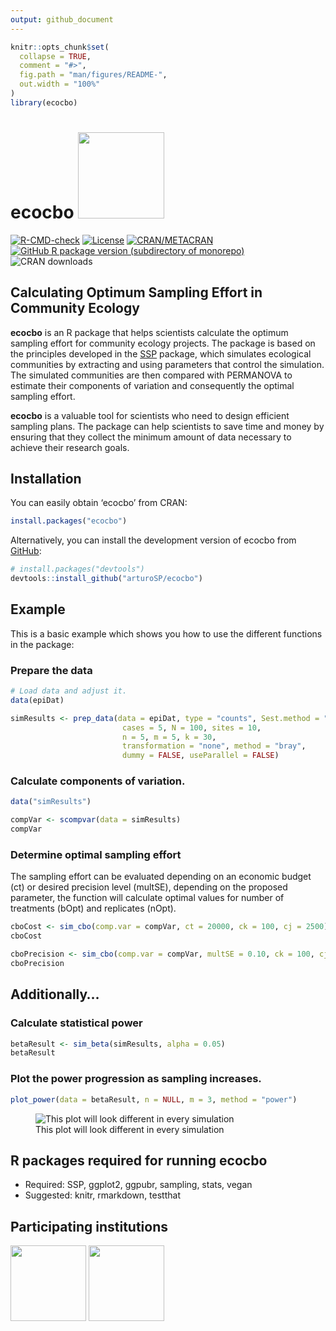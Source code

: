 ```yaml
---
output: github_document
---
```


<!-- README.md is generated from README.Rmd. Please edit that file -->

```r
knitr::opts_chunk$set(
  collapse = TRUE,
  comment = "#>",
  fig.path = "man/figures/README-",
  out.width = "100%"
)
library(ecocbo)
```

# ecocbo <a href="https://cran.r-project.org/package=ecocbo"><img src="man/figures/logoecocbo.png" aligh="right" height="138" /></a>

<!-- badges: start -->

[![R-CMD-check](https://github.com/arturoSP/ecocbo/actions/workflows/R-CMD-check.yaml/badge.svg)](https://github.com/arturoSP/ecocbo/actions/workflows/R-CMD-check.yaml) [![License](https://img.shields.io/badge/License-GPL3-blue.svg)](https://github.com/arturoSP/ecocbo/blob/master/LICENSE.md) [![CRAN/METACRAN](https://img.shields.io/cran/v/ecocbo)](https://cran.r-project.org/package=ecocbo)
[![GitHub R package version (subdirectory of monorepo)](https://img.shields.io/github/r-package/v/arturoSP/ecocbo)](https://github.com/arturoSP/ecocbo/tree/master)
![CRAN downloads](https://cranlogs.r-pkg.org/badges/grand-total/ecocbo?color=yellow)

<!-- badges: end -->

## Calculating Optimum Sampling Effort in Community Ecology

**ecocbo** is an R package that helps scientists calculate the optimum sampling effort for community ecology projects. The package is based on the principles developed in the [SSP](https://github.com/edlinguerra/SSP) package, which simulates ecological communities by extracting and using parameters that control the simulation. The simulated communities are then compared with PERMANOVA to estimate their components of variation and consequently the optimal sampling effort.

**ecocbo** is a valuable tool for scientists who need to design efficient sampling plans. The package can help scientists to save time and money by ensuring that they collect the minimum amount of data necessary to achieve their research goals.

## Installation

You can easily obtain 'ecocbo' from CRAN:

```r
install.packages("ecocbo")
```

Alternatively, you can install the development version of ecocbo from [GitHub](https://github.com/):

```r
# install.packages("devtools")
devtools::install_github("arturoSP/ecocbo")
```

## Example

This is a basic example which shows you how to use the different functions in the package:

### Prepare the data

```r
# Load data and adjust it.
data(epiDat)

simResults <- prep_data(data = epiDat, type = "counts", Sest.method = "average",
                         cases = 5, N = 100, sites = 10,
                         n = 5, m = 5, k = 30,
                         transformation = "none", method = "bray",
                         dummy = FALSE, useParallel = FALSE)
```

### Calculate components of variation.

```r
data("simResults")
```

```r
compVar <- scompvar(data = simResults)
compVar

```

### Determine optimal sampling effort

The sampling effort can be evaluated depending on an economic budget (ct) or desired precision level (multSE), depending on the proposed parameter, the function will calculate optimal values for number of treatments (bOpt) and replicates (nOpt).

```r
cboCost <- sim_cbo(comp.var = compVar, ct = 20000, ck = 100, cj = 2500)
cboCost
```

```r
cboPrecision <- sim_cbo(comp.var = compVar, multSE = 0.10, ck = 100, cj = 2500)
cboPrecision

```

## Additionally... 
### Calculate statistical power

```r
betaResult <- sim_beta(simResults, alpha = 0.05)
betaResult
```

### Plot the power progression as sampling increases.

```r
plot_power(data = betaResult, n = NULL, m = 3, method = "power")

```

![This plot will look different in every simulation](man/figures/plotm3n3.png)

## R packages required for running ecocbo

-   Required: SSP, ggplot2, ggpubr, sampling, stats, vegan
-   Suggested: knitr, rmarkdown, testthat

## Participating institutions

![](man/figures/logoCONACYT.png){height="121"} ![](man/figures/logoENES.png){height="121"}
